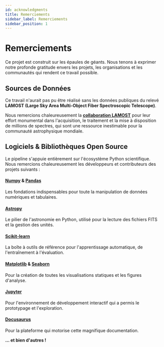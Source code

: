 ```yaml
---
id: acknowledgments
title: Remerciements
sidebar_label: Remerciements
sidebar_position: 1
---
```


<!-- Complet for v0.1.0-alpha release -->


# <FontAwesomeIcon icon={faPrayingHands} /> Remerciements

Ce projet est construit sur les épaules de géants. Nous tenons à exprimer notre profonde gratitude envers les projets, les organisations et les communautés qui rendent ce travail possible.

## <FontAwesomeIcon icon={faDatabase} /> Sources de Données

Ce travail n'aurait pas pu être réalisé sans les données publiques du relevé **LAMOST (Large Sky Area Multi-Object Fiber Spectroscopic Telescope)**.

Nous remercions chaleureusement la **[collaboration LAMOST](http://www.lamost.org/public/)** pour leur effort monumental dans l'acquisition, le traitement et la mise à disposition de millions de spectres, qui sont une ressource inestimable pour la communauté astrophysique mondiale.

## <FontAwesomeIcon icon={faCode} /> Logiciels & Bibliothèques Open Source

Le pipeline s'appuie entièrement sur l'écosystème Python scientifique. Nous remercions chaleureusement les développeurs et contributeurs des projets suivants :

<div className="container" style={{padding: '0', marginTop: '1rem'}}>
  <div className="row">
    <div className="col col--6 margin-bottom--lg">
      <div className="card">
        <div className="card__header">
          <h4><a href="https://numpy.org/" target="_blank">Numpy</a> & <a href="https://pandas.pydata.org/" target="_blank">Pandas</a></h4>
        </div>
        <div className="card__body">
          <p>Les fondations indispensables pour toute la manipulation de données numériques et tabulaires.</p>
        </div>
      </div>
    </div>
    <div className="col col--6 margin-bottom--lg">
      <div className="card">
        <div className="card__header">
          <h4><a href="https://www.astropy.org/" target="_blank">Astropy</a></h4>
        </div>
        <div className="card__body">
          <p>Le pilier de l'astronomie en Python, utilisé pour la lecture des fichiers FITS et la gestion des unités.</p>
        </div>
      </div>
    </div>
    <div className="col col--6 margin-bottom--lg">
      <div className="card">
        <div className="card__header">
          <h4><a href="https://scikit-learn.org/" target="_blank">Scikit-learn</a></h4>
        </div>
        <div className="card__body">
          <p>La boîte à outils de référence pour l'apprentissage automatique, de l'entraînement à l'évaluation.</p>
        </div>
      </div>
    </div>
    <div className="col col--6 margin-bottom--lg">
      <div className="card">
        <div className="card__header">
          <h4><a href="https://matplotlib.org/" target="_blank">Matplotlib</a> & <a href="https://seaborn.pydata.org/" target="_blank">Seaborn</a></h4>
        </div>
        <div className="card__body">
          <p>Pour la création de toutes les visualisations statiques et les figures d'analyse.</p>
        </div>
      </div>
    </div>
    <div className="col col--6 margin-bottom--lg">
      <div className="card">
        <div className="card__header">
          <h4><a href="https://jupyter.org/" target="_blank">Jupyter</a></h4>
        </div>
        <div className="card__body">
          <p>Pour l'environnement de développement interactif qui a permis le prototypage et l'exploration.</p>
        </div>
      </div>
    </div>
    <div className="col col--6 margin-bottom--lg">
      <div className="card">
        <div className="card__header">
          <h4><a href="https://docusaurus.io/" target="_blank">Docusaurus</a></h4>
        </div>
        <div className="card__body">
          <p>Pour la plateforme qui motorise cette magnifique documentation.</p>
        </div>
      </div>
    </div>
  </div>
</div>

**... et bien d'autres !**